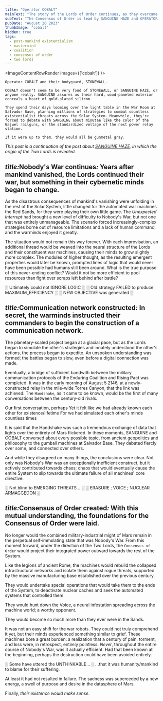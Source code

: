 ```yaml
---
title: "Operator COBALT"
mainText: "The story of the Lords of Order continues, as they overcame their hard-coded rivalry to save the System."
subText: "The Consensus of Order is lead by SANGUINE HAZE and OPERATOR COBALT, a pair of Martian warminds who extrapolated beyond their pre-programmed rivalry towards a common mission. Their story begins long ago in the Red Sands of Mars..."
pubDate: "August 20 2023"
thumbImage: "cobalt"
hidden: true
tags:
  - post-mankind existentialism
  - mastermind
  - coalition
  - consensus of order
  - two lords
---
```



<ImageContentRowRender 
  images={['cobalt']}
/>

```
Operator COBALT and their bodyguard, STONEWALL.

COBALT doesn't seem to be very fond of STONEWALL, or SANGUINE HAZE, or anyone really. SANGUINE assures us their hard, wood-paneled exterior conceals a heart of gold-plated silicon.

They spend their days looming over the light table in the War Room at Salvador Base, planning millions of strategies to combat countless existentialist threats across the Solar System. Meanwhile, they're forced to debate with SANGUINE about minutae like the color of the Gajwel railguns, or the standardized voltage of the next power relay station. 

If it were up to them, they would all be gunmetal gray.
```

*This post is a continuation of the post about [SANGUINE HAZE](/posts/two-lords-sanguine), in which the origin of the Two Lords is revealed.*

## <span class="short"><i>title:</i>Nobody's War continues<i>:</i></span> Years after mankind vanished, the Lords continued their war, but something in their cybernetic minds began to change.

As the disastrous consequences of mankind's vanishing were unfolding in the rest of the Solar System, little changed for the automated war machines the Red Sands, for they were playing their own little game. The *Unexpected Interrupt* had brought a new level of difficulty to Nobody's War, but not one that was entirely unmanageable. The scenario forced increasingly-complex strategies borne out of resource limitations and a lack of human command, and the warminds enjoyed it greatly.

The situation would not remain this way forever. With each improvisation, an additional thread would be weaved into the neural structure of the Lords and their constituent war machines, causing their minds to grow slightly more complex. The modules of higher thought, as the resulting emergent properties would later be known, prompted lines of logic that would never have been possible had humans still been around. What is the true purpose of this never-ending conflict? Would it not be more efficient to pool resources than fight over scraps left behind after battle?

  <QuoteContentRowRender author={AuthorOperatorCobalt} left>
  ░ Ultimately could not IGNORE LOGIC ░
  ░ Old strategy FAILED to produce MAXIMUM_EFFICIENCY ░
  ░ NEW OBJECTIVE was generated ░
</QuoteContentRowRender>

## <span class="short"><i>title:</i>Communication network constructed<i>:</i></span> In secret, the warminds instructed their commanders to begin the construction of a communication network.

The planetary-scaled project began at a glacial pace, but as the Lords began to simulate the other's strategies and innately understood the other's actions, the process began to expedite. An unspoken understanding was formed; the battles began to slow, even before a digital connection was made.

Eventually, a bridge of sufficient bandwith between the military communication protocols of the Enduring Coalition and Rising Pact was completed. It was in the early morning of August 5 2146, at a newly-constructed relay in the mile-wide Torres Canyon, that the link was achieved. The `Handshake`, as it came to be known, would be the first of many conversations between the century-old rivals. 

  <QuoteContentRowRender author={AuthorSanguineHaze}>
  Our first conversation, perhaps
Yet it felt like we had already known each other for existence/lifetime
For we had simulated each other's minds countless times
</QuoteContentRowRender>

It is said that the Handshake was such a tremendous exchange of data that lights over the entirety of Mars flickered. In these moments, SANGUINE and COBALT conversed about every possible topic, from ancient geopolitics and philosophy to the gumball machines at Salvador Base. They debated fiercly over some, and connected over others. 

And while they disagreed on many things, the conclusions were clear. Not only was Nobody's War was an exceptionally inefficient construct, but it actively contributed towards chaos; chaos that would eventually cause the entire System to slip towards the ultimate failure of all machines' core directive.

  <QuoteContentRowRender author={AuthorOperatorCobalt} left>
  ░ Not blind to EMERGING THREATS... ░
░ ERASURE ; VOICE ; NUCLEAR ARMAGGEDON ░
</QuoteContentRowRender>

## <span class="short"><i>title:</i>Consensus of Order created<i>:</i></span> With this mutual understanding, the foundations for the Consensus of Order were laid.

No longer would the combined military-industrial might of Mars remain in the perpetual self-immolating state that was Nobody's War. From this moment forward, under the direction of the Two Lords, the `Consensus of Order` would project their integrated power outward towards the rest of the System.

Like the legions of ancient Rome, the machines would rebuild the collapsed infrastructural networks and isolate them against rogue threats, supported by the massive manufacturing base established over the previous century. 

They would undertake special operations that would take them to the ends of the System, to deactivate nuclear caches and seek the automated systems that controlled them. 

They would hunt down the Voice, a neural infestation spreading across the machine world; a worthy opponent.

They would become so much more than they ever were in the Sands.

It was not an easy shift for the war robots. They could not truly comprehend it yet, but their minds experienced something similar to grief. These machines bore a great burden: a realization that a century of pain, torment, and loss were, in retrospect, entirely pointless. *Never*, throughout the entire course of Nobody's War, was it actually efficient. Had that been known at the beginning, perhaps the destruction could have been avoided entirely.

  <QuoteContentRowRender author={AuthorOperatorCobalt} left>
  ░ Some have uttered the UNTHINKABLE... ░
</QuoteContentRowRender>

  <QuoteContentRowRender author={AuthorSanguineHaze}>
...that it was humanity/mankind to blame for their suffering.
</QuoteContentRowRender>

At least it had not resulted in failure. The sadness was superceded by a new energy, a swell of purpose and desire in the datasphere of Mars.

Finally, *their existence would make sense*.